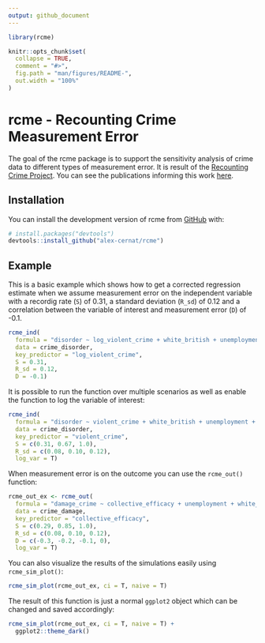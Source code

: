 ```yaml
---
output: github_document
---
```


<!-- README.md is generated from README.Rmd. Please edit that file -->

```r
library(rcme)

knitr::opts_chunk$set(
  collapse = TRUE,
  comment = "#>",
  fig.path = "man/figures/README-",
  out.width = "100%"
)
```

# rcme - Recounting Crime Measurement Error

<!-- badges: start -->
<!-- badges: end -->

The goal of the rcme package is to support the sensitivity analysis of crime data to different types of measurement error. It is result of the [Recounting Crime Project](https://recountingcrime.com/). You can see the publications informing this work [here](https://recountingcrime.com/scientific-articles/).

## Installation

You can install the development version of rcme from [GitHub](https://github.com/) with:

``` r
# install.packages("devtools")
devtools::install_github("alex-cernat/rcme")
```

## Example

This is a basic example which shows how to get a corrected regression estimate when we assume measurement error on the independent variable with a recordig rate (`S`) of 0.31, a standard deviation (`R_sd`) of 0.12 and a correlation between the variable of interest and measurement error (`D`) of -0.1.  
```r
rcme_ind(
  formula = "disorder ~ log_violent_crime + white_british + unemployment + median_age",
  data = crime_disorder,
  key_predictor = "log_violent_crime",
  S = 0.31,
  R_sd = 0.12,
  D = -0.1) 
```

It is possible to run the function over multiple scenarios as well as enable the function to log the variable of interest:

```r
rcme_ind(
  formula = "disorder ~ violent_crime + white_british + unemployment + median_age",
  data = crime_disorder,
  key_predictor = "violent_crime",
  S = c(0.31, 0.67, 1.0),
  R_sd = c(0.08, 0.10, 0.12),
  log_var = T) 

```

When measurement error is on the outcome you can use the `rcme_out()` function:

```r
rcme_out_ex <- rcme_out(
  formula = "damage_crime ~ collective_efficacy + unemployment + white_british + median_age",
  data = crime_damage,
  key_predictor = "collective_efficacy",
  S = c(0.29, 0.85, 1.0),
  R_sd = c(0.08, 0.10, 0.12),
  D = c(-0.3, -0.2, -0.1, 0),
  log_var = T)

```

You can also visualize the results of the simulations easily using `rcme_sim_plot()`:

```r
rcme_sim_plot(rcme_out_ex, ci = T, naive = T)
```

The result of this function is just a normal `ggplot2` object which can be changed and saved accordingly:

```r
rcme_sim_plot(rcme_out_ex, ci = T, naive = T) +
  ggplot2::theme_dark()
```

